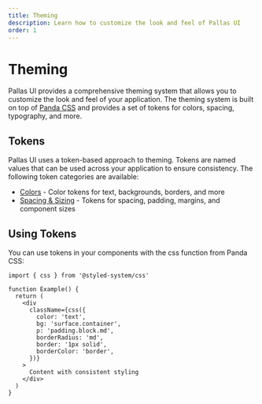 ```yaml
---
title: Theming
description: Learn how to customize the look and feel of Pallas UI
order: 1
---
```


# Theming

Pallas UI provides a comprehensive theming system that allows you to customize the look and feel of your application. The theming system is built on top of [Panda CSS](https://panda-css.com/) and provides a set of tokens for colors, spacing, typography, and more.

## Tokens

Pallas UI uses a token-based approach to theming. Tokens are named values that can be used across your application to ensure consistency. The following token categories are available:

- [Colors](/docs/theming/colors) - Color tokens for text, backgrounds, borders, and more
- [Spacing & Sizing](/docs/theming/spacing-and-sizing) - Tokens for spacing, padding, margins, and component sizes

## Using Tokens

You can use tokens in your components with the css function from Panda CSS:

```tsx
import { css } from '@styled-system/css'

function Example() {
  return (
    <div
      className={css({
        color: 'text',
        bg: 'surface.container',
        p: 'padding.block.md',
        borderRadius: 'md',
        border: '1px solid',
        borderColor: 'border',
      })}
    >
      Content with consistent styling
    </div>
  )
}
```
